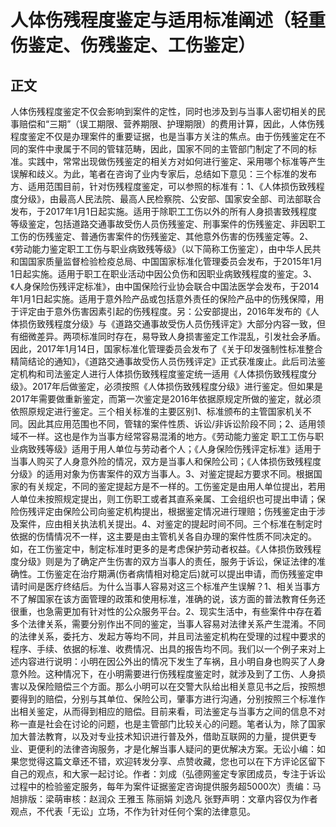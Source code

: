 # 人体伤残程度鉴定与适用标准阐述（轻重伤鉴定、伤残鉴定、工伤鉴定）
## 正文
人体伤残程度鉴定不仅会影响到案件的定性，同时也涉及到与当事人密切相关的民事赔偿和“三期”（误工期限、营养期限、护理期限）的费用计算，因此，人体伤残程度鉴定不仅是办理案件的重要证据，也是当事方关注的焦点。由于伤残鉴定在不同的案件中隶属于不同的管辖范畴，因此，国家不同的主管部门制定了不同的标准。实践中，常常出现做伤残鉴定的相关方对如何进行鉴定、采用哪个标准等产生误解和歧义。为此，笔者在咨询了业内专家后，总结如下意见：三个标准的发布方、适用范围目前，针对伤残程度鉴定，可以参照的标准有：1、《人体损伤致残程度分级》，由最高人民法院、最高人民检察院、公安部、国家安全部、司法部联合发布，于2017年1月1日起实施。适用于除职工工伤以外的所有人身损害致残程度等级鉴定，包括道路交通事故受伤人员伤残鉴定、刑事案件的伤残鉴定、非因职工工伤的伤残鉴定、普通伤害案件的伤残鉴定、其他意外伤害的伤残鉴定等。2、《劳动能力鉴定职工工伤与职业病致残等级》（以下简称工伤鉴定），由中华人民共和国国家质量监督检验检疫总局、中国国家标准化管理委员会发布，于2015年1月1日起实施。适用于职工在职业活动中因公负伤和因职业病致残程度的鉴定。3、《人身保险伤残评定标准》，由中国保险行业协会联合中国法医学会发布，于2014年1月1日起实施。适用于意外险产品或包括意外责任的保险产品中的伤残保障，用于评定由于意外伤害因素引起的伤残程度。另：公安部提出，2016年发布的《人体损伤致残程度分级》与《道路交通事故受伤人员伤残评定》大部分内容一致，但有细微差异。两项标准同时存在，易导致人身损害鉴定工作混乱，引发社会矛盾。因此，2017年1月14日，国家标准化管理委员会发布了《关于印发强制性标准整合精简结论的通知》，《道路交通事故受伤人员伤残评定》正式获准废止。此后司法鉴定机构和司法鉴定人进行人体损伤致残程度鉴定统一适用《人体损伤致残程度分级》。2017年后做鉴定，必须按照《人体损伤致残程度分级》进行鉴定。但如果是2017年需要做重新鉴定，而第一次鉴定是2016年依据原规定所做的鉴定，就必须依照原规定进行鉴定。三个相关标准的主要区别1、标准颁布的主管国家机关不同。因此其应用范围也不同，管辖的案件性质、诉讼/非诉讼阶段不同；2、适用领域不一样。这也是作为当事方经常容易混淆的地方。《劳动能力鉴定 职工工伤与职业病致残等级》适用于用人单位与劳动者个人；《人身保险伤残评定标准》适用于当事人购买了人身意外险的情况，双方是当事人和保险公司；《人体损伤致残程度分级》的适用对象为伤害案件的双方当事人。3、对鉴定提起方要求不同。根据国家的有关规定，不同的鉴定提起方是不一样的。工伤鉴定是由用人单位提出，若用人单位未按照规定提出，则工伤职工或者其直系亲属、工会组织也可提出申请；保险伤残评定由保险公司向鉴定机构提出，根据鉴定情况进行理赔；伤残鉴定由于涉及案件，应由相关执法机关提出。4、对鉴定的提起时间不同。三个标准在制定时依据的伤情情况不一样，这主要是由主管机关各自办理的案件性质不同决定的。如，在工伤鉴定中，制定标准时更多的是考虑保护劳动者权益。《人体损伤致残程度分级》则是为了确定产生伤害的双方当事人的责任，服务于诉讼，保证法律的准确性。工伤鉴定在治疗期满(伤者病情相对稳定后)就可以提出申请，而伤残鉴定申请时间是医疗终结后。为什么当事人容易对这三个标准产生误解？1、相关当事方不了解国家在该方面管理的政策和使用标准，准确的说，该方面的普法教育任务还很重，也急需更加有针对性的公众服务平台。2、现实生活中，有些案件中存在着多个法律关系，需要分别作出不同的鉴定，当事人容易对法律关系产生混淆。不同的法律关系，委托方、发起方等均不同，并且司法鉴定机构在受理的过程中要求的程序、手续、依据的标准、收费情况、出具的报告均不同。我们以一个例子来对上述内容进行说明：小明在因公外出的情况下发生了车祸，且小明自身也购买了人身意外险。这种情况下，在小明需要进行伤残程度鉴定时，就涉及到了工伤、人身损害以及保险赔偿三个方面。那么小明可以在交警大队给出相关意见书之后，按照想要得到的赔偿，分别与其单位、保险公司，肇事方进行沟通，分别按照三个标准作出相关鉴定，从而得到相应的赔偿。目前来看，司法鉴定与当事方之间的信息不对称一直是社会在讨论的问题，也是主管部门比较关心的问题。笔者认为，除了国家加大普法教育，以及对专业技术知识进行普及外，借助互联网的力量，提供更专业、更便利的法律咨询服务，才是化解当事人疑问的更优解决方案。无讼小编：如果您觉得这篇文章还不错，欢迎转发分享、点赞收藏，您也可以在下方评论区留下自己的观点，和大家一起讨论。作者：刘成（弘德网鉴定专家团成员，专注于诉讼过程中的检验鉴定服务，每年为案件证据鉴定咨询提供服务超5000次）责编：马旭排版：梁萌审核：赵润众 王雅玉 陈丽娟 刘逸凡 张野声明：文章内容仅为作者观点，不代表「无讼」立场，不作为针对任何个案的法律意见。